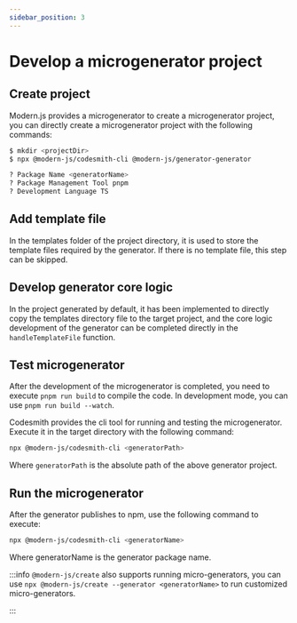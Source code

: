 ```yaml
---
sidebar_position: 3
---
```


# Develop a microgenerator project

## Create project

Modern.js provides a microgenerator to create a microgenerator project, you can directly create a microgenerator project with the following commands:

```bash
$ mkdir <projectDir>
$ npx @modern-js/codesmith-cli @modern-js/generator-generator

? Package Name <generatorName>
? Package Management Tool pnpm
? Development Language TS
```

## Add template file

In the templates folder of the project directory, it is used to store the template files required by the generator. If there is no template file, this step can be skipped.

## Develop generator core logic

In the project generated by default, it has been implemented to directly copy the templates directory file to the target project, and the core logic development of the generator can be completed directly in the `handleTemplateFile` function.

## Test microgenerator

After the development of the microgenerator is completed, you need to execute `pnpm run build` to compile the code. In development mode, you can use `pnpm run build --watch`.

Codesmith provides the cli tool for running and testing the microgenerator. Execute it in the target directory with the following command:

```bash
npx @modern-js/codesmith-cli <generatorPath>
```

Where `generatorPath` is the absolute path of the above generator project.

## Run the microgenerator

After the generator publishes to npm, use the following command to execute:

```bash
npx @modern-js/codesmith-cli <generatorName>
```

Where generatorName is the generator package name.

:::info
`@modern-js/create` also supports running micro-generators, you can use `npx @modern-js/create --generator <generatorName>` to run customized micro-generators.

:::
